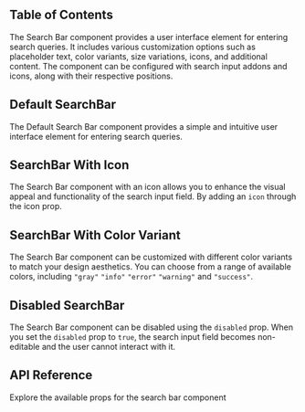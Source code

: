 

## Table of Contents

The Search Bar component provides a user interface element for entering search queries. It includes various customization options such as placeholder text, color variants, size variations, icons, and additional content. The component can be configured with search input addons and icons, along with their respective positions.

## Default SearchBar

The Default Search Bar component provides a simple and intuitive user interface element for entering search queries.

<CodePreview github="SearchBar" code={DefaultSearchBarCode}>
  <DefaultSearchBar />
</CodePreview>

## SearchBar With Icon

The Search Bar component with an icon allows you to enhance the visual appeal and functionality of the search input field. By adding an `icon` through the icon prop.

<CodePreview github="SearchBar" code={SearchBarWithIconCode}>
  <SearchBarWithIcon />
</CodePreview>

## SearchBar With Color Variant

The Search Bar component can be customized with different color variants to match your design aesthetics. You can choose from a range of available colors, including `"gray"` `"info"` `"error"` `"warning"` and `"success"`.

<CodePreview github="SearchBar" code={SearchBarWithColorVariantCode}>
  <SearchBarWithColorVariant />
</CodePreview>

## Disabled SearchBar

The Search Bar component can be disabled using the `disabled` prop. When you set the `disabled` prop to `true`, the search input field becomes non-editable and the user cannot interact with it.

<CodePreview github="SearchBar" code={DisabledSearchBarCode}>
  <DisabledSearchBar />
</CodePreview>

## API Reference

Explore the available props for the search bar component

<ComponentApi data={searchBarApiData} />
